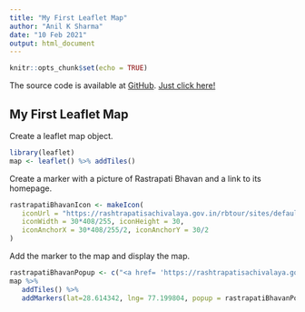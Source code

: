 ```yaml
---
title: "My First Leaflet Map"
author: "Anil K Sharma"
date: "10 Feb 2021"
output: html_document
---
```


```r
knitr::opts_chunk$set(echo = TRUE)
```
The source code is available at [GitHub](https://github.com/contactanilsharma/DevelopingDataProdWk2Project). [Just click here!](https://github.com/contactanilsharma/DevelopingDataProdWk2Project)

## My First Leaflet Map
Create a leaflet map object.
```r
library(leaflet)
map <- leaflet() %>% addTiles()

```

Create a marker with a picture of Rastrapati Bhavan  and a link to its homepage.
```r
rastrapatiBhavanIcon <- makeIcon(
   iconUrl = "https://rashtrapatisachivalaya.gov.in/rbtour/sites/default/files/styles/photo_gallery/public/SM8_7628_0.jpg?itok=Fu98R385",
   iconWidth = 30*408/255, iconHeight = 30,
   iconAnchorX = 30*408/255/2, iconAnchorY = 30/2
)
```

Add the marker to the map and display the map.
```r
rastrapatiBhavanPopup <- c("<a href= 'https://rashtrapatisachivalaya.gov.in/' >Rashtrapati Bhavan<br><img src='https://rashtrapatisachivalaya.gov.in/rbtour/sites/default/files/styles/photo_gallery/public/SM8_7628_0.jpg?itok=Fu98R385' width='210' height='132'  alt='Rashtrapati Bhavan' title='Rastrapati Bhavan'></a>")
map %>%
   addTiles() %>%
   addMarkers(lat=28.614342, lng= 77.199804, popup = rastrapatiBhavanPopup)
```